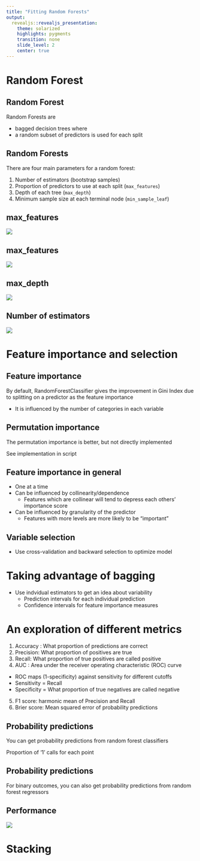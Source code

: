 ```yaml
---
title: "Fitting Random Forests"
output: 
  revealjs::revealjs_presentation:
    theme: solarized
    highlights: pygments
    transition: none
    slide_level: 2
    center: true
---
```


# Random Forest

## Random Forest

Random Forests are 

+ bagged decision trees where
+ a random subset of predictors is used for each split

## Random Forests

There are four main parameters for a random forest:

1. Number of estimators (bootstrap samples)
2. Proportion of predictors to use at each split (`max_features`)
3. Depth of each tree (`max_depth`)
4. Minimum sample size at each terminal node (`min_sample_leaf`)

## max_features

![](RFminsample.png)

## max_features

![](mtry.png)

## max_depth

![](depth.png)

## Number of estimators

![](no_est.png)

# Feature importance and selection

## Feature importance

By default, RandomForestClassifier gives the improvement in Gini Index due to splitting on a 
predictor as the feature importance

+ It is influenced by the number of categories in each variable

## Permutation importance

The permutation importance is better, but not directly implemented

See implementation in script

## Feature importance in general

+ One at a time
+ Can be influenced by collinearity/dependence
  + Features which are collinear will tend to depress each others' importance score
+ Can be influenced by granularity of the predictor
  + Features with more levels are more likely to be "important"
  
## Variable selection

+ Use cross-validation and backward selection to optimize model

# Taking advantage of bagging

+ Use indvidual estimators to get an idea about variability
  + Prediction intervals for each individual prediction
  + Confidence intervals for feature importance measures
  
# An exploration of different metrics

1. Accuracy : What proportion of predictions are correct
2. Precision: What proportion of positives are true
3. Recall: What proportion of true positives are called positive
4. AUC : Area under the receiver operating characteristic (ROC) curve
  + ROC maps (1-specificity) against sensitivity for different cutoffs
  + Sensitivity = Recall
  + Specificity = What proportion of true negatives are called negative
5. F1 score: harmonic mean of Precision and Recall
6. Brier score: Mean squared error of probability predictions

## Probability predictions

You can get probability predictions from random forest classifiers

Proportion of '1' calls for each point

## Probability predictions

For binary outcomes, you can also get probability predictions from random forest regressors

## Performance

![](LossFns.png)

# Stacking

